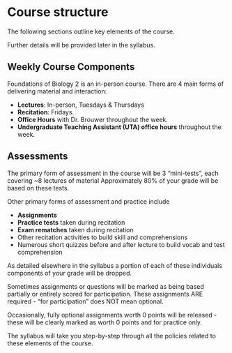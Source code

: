 # Course structure

The following sections outline key elements of the course. 

Further details will be provided later in the syllabus. 

## Weekly Course Components

Foundations of Biology 2 is an in-person course.  There are 4 main forms of delivering material and interaction:

* **Lectures**: In-person, Tuesdays & Thursdays 
* **Recitation**: Fridays.
* **Office Hours** with Dr. Brouwer throughout the week.
* **Undergraduate Teaching Assistant (UTA) office hours** throughout the week.
 

## Assessments

The primary form of assessment in the course will be 3 "mini-tests", each covering ~8 lectures of material
Approximately 80% of your grade will be based on these tests.

Other primary forms of assessment and practice include

* **Assignments** 
* **Practice tests** taken during recitation
* **Exam rematches** taken during recitation
* Other recitation activities to build skill and comprehensions
* Numerous short quizzes before and after lecture to build vocab and test comprehension
 

As detailed elsewhere in the syllabus a portion of each of these individuals components of your grade will be dropped.

Sometimes assignments or questions will be marked as being based partially or entirely scored for participation.  These assignments ARE required - "for participation" does NOT mean optional. 

Occasionally, fully optional assignments worth 0 points will be released - these will be clearly marked as worth 0 points and for practice only.

The syllabus will take you step-by-step through all the policies related to these elements of the course.